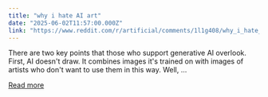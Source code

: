 ```yaml
---
title: "why i hate AI art"
date: "2025-06-02T11:57:00.000Z"
link: "https://www.reddit.com/r/artificial/comments/1l1g408/why_i_hate_ai_art/"
---
```


There are two key points that those who support generative AI overlook. First, AI doesn't draw. It combines images it's trained on with images of artists who don't want to use them in this way. Well, ...

[Read more](https://www.reddit.com/r/artificial/comments/1l1g408/why_i_hate_ai_art/)
